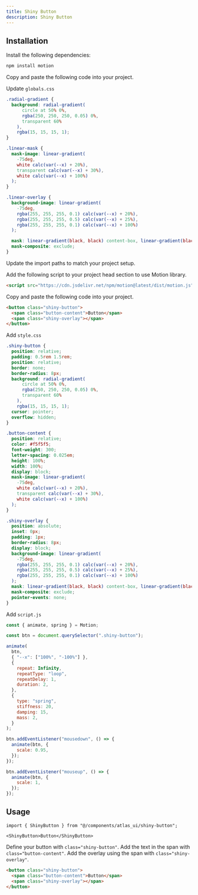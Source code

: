 ```yaml
---
title: Shiny Button
description: Shiny Button
---
```

 
<ComponentPreview
  name="shiny-button-demo"
/>

## Installation

<UsageTabs>

<TabsContent value="React/Next">

<Steps>

<Step>Install the following dependencies:</Step>

```bash
npm install motion
```

<Step>Copy and paste the following code into your project.</Step>

<ComponentSource name="shiny-button" filePath="components/atlas_ui/shiny-button.tsx" />

<Step>Update `globals.css`</Step>

```css
.radial-gradient {
  background: radial-gradient(
      circle at 50% 0%,
      rgba(250, 250, 250, 0.05) 0%,
      transparent 60%
    ),
    rgba(15, 15, 15, 1);
}

.linear-mask {
  mask-image: linear-gradient(
    -75deg,
    white calc(var(--x) + 20%),
    transparent calc(var(--x) + 30%),
    white calc(var(--x) + 100%)
  );
}

.linear-overlay {
  background-image: linear-gradient(
    -75deg,
    rgba(255, 255, 255, 0.1) calc(var(--x) + 20%),
    rgba(255, 255, 255, 0.5) calc(var(--x) + 25%),
    rgba(255, 255, 255, 0.1) calc(var(--x) + 100%)
  );

  mask: linear-gradient(black, black) content-box, linear-gradient(black, black);
  mask-composite: exclude;
}
```

<Step>Update the import paths to match your project setup.</Step>

</Steps>

</TabsContent>

<TabsContent value="JavaScript">

<Steps>

<Step>Add the following script to your project head section to use Motion library.</Step>

```html
<script src="https://cdn.jsdelivr.net/npm/motion@latest/dist/motion.js"></script>
```

<Step>Copy and paste the following code into your project.</Step>

```html
<button class="shiny-button">
  <span class="button-content">Button</span>
  <span class="shiny-overlay"></span>
</button>
```

<Step>Add `style.css`</Step>

```css
.shiny-button {
  position: relative;
  padding: 0.5rem 1.5rem;
  position: relative;
  border: none;
  border-radius: 8px;
  background: radial-gradient(
      circle at 50% 0%,
      rgba(250, 250, 250, 0.05) 0%,
      transparent 60%
    ),
    rgba(15, 15, 15, 1);
  cursor: pointer;
  overflow: hidden;
}

.button-content {
  position: relative;
  color: #f5f5f5;
  font-weight: 300;
  letter-spacing: 0.025em;
  height: 100%;
  width: 100%;
  display: block;
  mask-image: linear-gradient(
    -75deg,
    white calc(var(--x) + 20%),
    transparent calc(var(--x) + 30%),
    white calc(var(--x) + 100%)
  );
}

.shiny-overlay {
  position: absolute;
  inset: 0px;
  padding: 1px;
  border-radius: 8px;
  display: block;
  background-image: linear-gradient(
    -75deg,
    rgba(255, 255, 255, 0.1) calc(var(--x) + 20%),
    rgba(255, 255, 255, 0.5) calc(var(--x) + 25%),
    rgba(255, 255, 255, 0.1) calc(var(--x) + 100%)
  );
  mask: linear-gradient(black, black) content-box, linear-gradient(black, black);
  mask-composite: exclude;
  pointer-events: none;
}
```

<Step>Add `script.js`</Step>

```js
const { animate, spring } = Motion;

const btn = document.querySelector(".shiny-button");

animate(
  btn,
  { "--x": ["100%", "-100%"] },
  {
    repeat: Infinity,
    repeatType: "loop",
    repeatDelay: 1,
    duration: 2,
  },
  {
    type: "spring",
    stiffness: 20,
    damping: 15,
    mass: 2,
  }
);

btn.addEventListener("mousedown", () => {
  animate(btn, {
    scale: 0.95,
  });
});

btn.addEventListener("mouseup", () => {
  animate(btn, {
    scale: 1,
  });
});
```

</Steps>

</TabsContent>

</UsageTabs>

## Usage

<UsageTabs>

<TabsContent value="React/Next">

```tsx
import { ShinyButton } from "@/components/atlas_ui/shiny-button";
```

```tsx
<ShinyButton>Button</ShinyButton>
```

</TabsContent>

<TabsContent value="JavaScript">

Define your button with `class="shiny-button"`. Add the text in the span with `class="button-content"`. Add the overlay using the span with `class="shiny-overlay"`.

```html
<button class="shiny-button">
  <span class="button-content">Button</span>
  <span class="shiny-overlay"></span>
</button>
```

</TabsContent>

</UsageTabs>